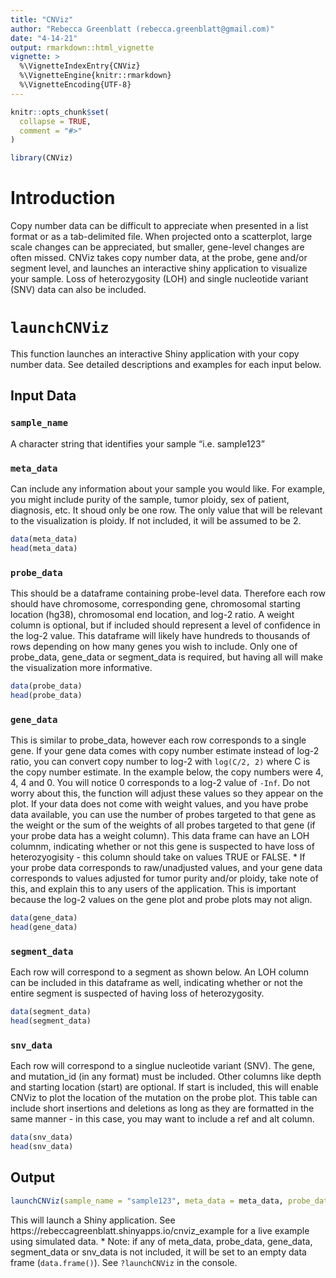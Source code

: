 ```yaml
---
title: "CNViz"
author: "Rebecca Greenblatt (rebecca.greenblatt@gmail.com)"
date: "4-14-21"
output: rmarkdown::html_vignette
vignette: >
  %\VignetteIndexEntry{CNViz}
  %\VignetteEngine{knitr::rmarkdown}
  %\VignetteEncoding{UTF-8}
---
```


```r
knitr::opts_chunk$set(
  collapse = TRUE,
  comment = "#>"
)
```

```r
library(CNViz)
```

# Introduction
Copy number data can be difficult to appreciate when presented in a list format or as a tab-delimited file. When projected onto a scatterplot, large scale changes can be appreciated, but smaller, gene-level changes are often missed. CNViz takes copy number data, at the probe, gene and/or segment level, and launches an interactive shiny application to visualize your sample. Loss of heterozygosity (LOH) and single nucleotide variant (SNV) data can also be included. 

# `launchCNViz`
This function launches an interactive Shiny application with your copy number data. See detailed descriptions and examples for each input below. 

## Input Data
### `sample_name` 
A character string that identifies your sample "i.e. sample123"

### `meta_data`
Can include any information about your sample you would like. For example, you might include purity of the sample, tumor ploidy, sex of patient, diagnosis, etc. It shoud only be one row. The only value that will be relevant to the visualization is ploidy. If not included, it will be assumed to be 2. 

```r
data(meta_data)
head(meta_data)
```

### `probe_data`
This should be a dataframe containing probe-level data. Therefore each row should have chromosome, corresponding gene, chromosomal starting location (hg38), chromosomal end location, and log-2 ratio. A weight column is optional, but if included should represent a level of confidence in the log-2 value. This dataframe will likely have hundreds to thousands of rows depending on how many genes you wish to include. Only one of probe_data, gene_data or segment_data is required, but having all will make the visualization more informative. 
```r
data(probe_data)
head(probe_data)
```

### `gene_data`
This is similar to probe_data, however each row corresponds to a single gene. If your gene data comes with copy number estimate instead of log-2 ratio, you can convert copy number to log-2 with `log(C/2, 2)` where C is the copy number estimate. In the example below, the copy numbers were 4, 4, 4 and 0. You will notice 0 corresponds to a log-2 value of `-Inf`. Do not worry about this, the function will adjust these values so they appear on the plot. If your data does not come with weight values, and you have probe data available, you can use the number of probes targeted to that gene as the weight or the sum of the weights of all probes targeted to that gene (if your probe data has a weight column). This data frame can have an LOH columnm, indicating whether or not this gene is suspected to have loss of heterozyogisity - this column should take on values TRUE or FALSE.
* If your probe data corresponds to raw/unadjusted values, and your gene data corresponds to values adjusted for tumor purity and/or ploidy, take note of this, and explain this to any users of the application. This is important because the log-2 values on the gene plot and probe plots may not align.
    
```r
data(gene_data)
head(gene_data)
```

### `segment_data`
Each row will correspond to a segment as shown below. An LOH column can be included in this dataframe as well, indicating whether or not the entire segment is suspected of having loss of heterozygosity.
```r
data(segment_data)
head(segment_data)
```

### `snv_data`
Each row will correspond to a singlue nucleotide variant (SNV). The gene, and mutation_id (in any format) must be included. Other columns like depth and starting location (start) are optional. If start is included, this will enable CNViz to plot the location of the mutation on the probe plot. This table can include short insertions and deletions as long as they are formatted in the same manner - in this case, you may want to include a ref and alt column. 
```r
data(snv_data)
head(snv_data)
```

## Output
```r
launchCNViz(sample_name = "sample123", meta_data = meta_data, probe_data = probe_data, gene_data = gene_data, segment_data = segment_data, snv_data = snv_data)
```
This will launch a Shiny application. See https://rebeccagreenblatt.shinyapps.io/cnviz_example for a live example using simulated data. 
* Note: if any of meta_data, probe_data, gene_data, segment_data or snv_data is not included, it will be set to an empty data frame (`data.frame()`). See `?launchCNViz` in the console. 
















